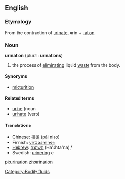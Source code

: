 {{wikipedia}}
==English==

===Etymology===
From the contraction of [[urinate]], urin + [[-ation]]

===Noun===
'''urination''' (plural: '''urinations''')

# the process of [[eliminating]] liquid [[waste]] from the body.

====Synonyms====
*[[micturition]]

====Related terms====
*[[urine]] (noun)
*[[urinate]] (verb)

====Translations====
*Chinese: [[排尿]] (pái niào)
*Finnish: [[virtsaaminen]]
*[[Hebrew]]: [[השתנה]] (Ha'shta'na) ''f''
*Swedish: [[urinering]] ''c''

[[Category:Bodily fluids]]

[[pl:urination]]
[[zh:urination]]